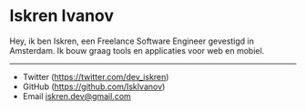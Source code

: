 # Iskren Ivanov

Hey, ik ben Iskren, een Freelance Software Engineer gevestigd in Amsterdam. Ik bouw graag tools en applicaties voor web en mobiel.

---

- Twitter (https://twitter.com/dev_iskren)
- GitHub (https://github.com/IskIvanov)
- Email iskren.dev@gmail.com
